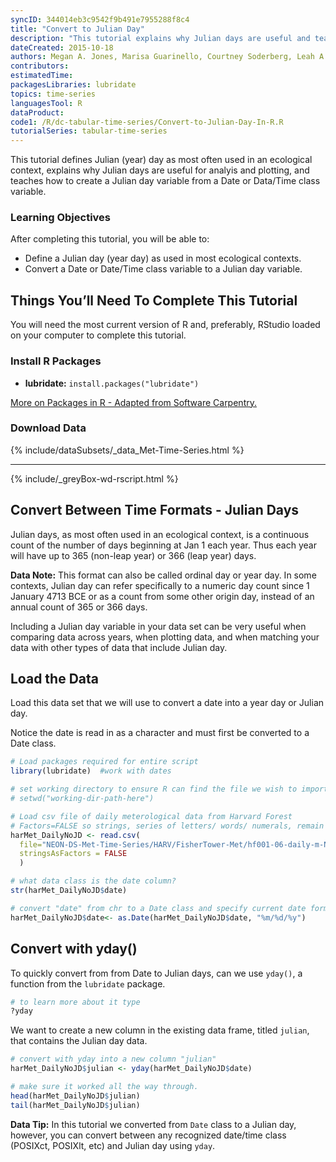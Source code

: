 ```yaml
---
syncID: 344014eb3c9542f9b491e7955288f8c4
title: "Convert to Julian Day"
description: "This tutorial explains why Julian days are useful and teaches how to create a Julian day variable from a Date or Data/Time class variable."
dateCreated: 2015-10-18
authors: Megan A. Jones, Marisa Guarinello, Courtney Soderberg, Leah A. Wasser
contributors: 
estimatedTime:
packagesLibraries: lubridate
topics: time-series
languagesTool: R
dataProduct:
code1: /R/dc-tabular-time-series/Convert-to-Julian-Day-In-R.R
tutorialSeries: tabular-time-series
---
```


This tutorial defines Julian (year) day as most often used in an ecological 
context, explains why Julian days are useful for analyis and plotting, and 
teaches how to create a Julian day variable from a Date or Data/Time class 
variable.

<div id="ds-objectives" markdown="1">

### Learning Objectives
After completing this tutorial, you will be able to:

 * Define a Julian day (year day) as used in most ecological 
 contexts.
 * Convert a Date or Date/Time class variable to a Julian day
 variable.

## Things You’ll Need To Complete This Tutorial
You will need the most current version of R and, preferably, RStudio loaded on your computer to complete this tutorial.

### Install R Packages

* **lubridate:** `install.packages("lubridate")`

[More on Packages in R - Adapted from Software Carpentry.]({{ site.baseurl }}/R/Packages-In-R/)

### Download Data 
{% include/dataSubsets/_data_Met-Time-Series.html %}

****
{% include/_greyBox-wd-rscript.html %}

</div>

## Convert Between Time Formats - Julian Days
Julian days, as most often used in an ecological context, is a continuous count 
of the number of days beginning at Jan 1 each year. Thus each year will have up 
to 365 (non-leap year) or 366 (leap year) days. 

<div id="ds-dataTip">
<i class="fa fa-star"></i>**Data Note:** This format can also be called ordinal
day or year day. In some contexts, Julian day can refer specifically to a 
numeric day count since 1 January 4713 BCE or as a count from some other origin 
day, instead of an annual count of 365 or 366 days.
</div>

Including a Julian day variable in your data set can be very useful when
comparing data across years, when plotting data, and when matching your data
with other types of data that include Julian day. 

## Load the Data
Load this data set that we will use to convert a date into a year day or Julian 
day. 

Notice the date is read in as a character and must first be converted to a Date
class.

```r

# Load packages required for entire script
library(lubridate)  #work with dates

# set working directory to ensure R can find the file we wish to import
# setwd("working-dir-path-here")

# Load csv file of daily meterological data from Harvard Forest
# Factors=FALSE so strings, series of letters/ words/ numerals, remain characters
harMet_DailyNoJD <- read.csv(
  file="NEON-DS-Met-Time-Series/HARV/FisherTower-Met/hf001-06-daily-m-NoJD.csv",
  stringsAsFactors = FALSE
  )

# what data class is the date column? 
str(harMet_DailyNoJD$date)

# convert "date" from chr to a Date class and specify current date format
harMet_DailyNoJD$date<- as.Date(harMet_DailyNoJD$date, "%m/%d/%y")
```

## Convert with yday()
To quickly convert from from Date to Julian days, can we use `yday()`, a 
function from the `lubridate` package. 

```r
# to learn more about it type
?yday
```

We want to create a new column in the existing data frame, titled `julian`, that
contains the Julian day data.  

``` r
# convert with yday into a new column "julian"
harMet_DailyNoJD$julian <- yday(harMet_DailyNoJD$date)  

# make sure it worked all the way through. 
head(harMet_DailyNoJD$julian) 
tail(harMet_DailyNoJD$julian)

```

<div id="ds-dataTip">
<i class="fa fa-star"></i>**Data Tip:**  In this tutorial we converted from
`Date` class to a Julian day, however, you can convert between any recognized
date/time class (POSIXct, POSIXlt, etc) and Julian day using `yday`.  
</div>
